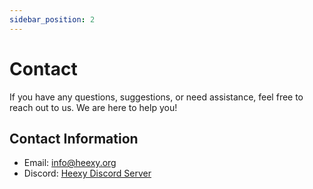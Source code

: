 ---
sidebar_position: 2
---
# Contact
If you have any questions, suggestions, or need assistance, feel free to reach out to us. We are here to help you!

## Contact Information
- Email: [info@heexy.org](mailto:info@heexy.org)
- Discord: [Heexy Discord Server](https://discord.gg/uWUQKsm2HU)